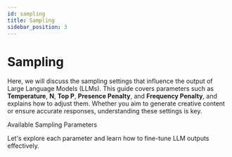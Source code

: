 ```yaml
---
id: sampling
title: Sampling
sidebar_position: 3
---
```




# Sampling

Here, we will discuss the sampling settings that influence the output of Large Language Models (LLMs). This guide covers parameters such as **Temperature**, **N**, **Top P**, **Presence Penalty**, and **Frequency Penalty**, and explains how to adjust them. Whether you aim to generate creative content or ensure accurate responses, understanding these settings is key.

<SectionTab as="h1" sectionId="available-sampling-parameters">Available Sampling Parameters</SectionTab>

Let's explore each parameter and learn how to fine-tune LLM outputs effectively.

<ExplorerTabs>
  <ExplorerTab value="n-completions" label="N Completions">
    <NCompletionsTab/>
  </ExplorerTab>
  <ExplorerTab value="temperature" label="Temperature">
    <TemperatureTab/>
  </ExplorerTab>
  <ExplorerTab value="top-p" label="Top P">
    <TopPTab/>
  </ExplorerTab>
  <ExplorerTab value="penalties" label="Penalties">
    <PenaltiesTab/>
  </ExplorerTab>
</ExplorerTabs>